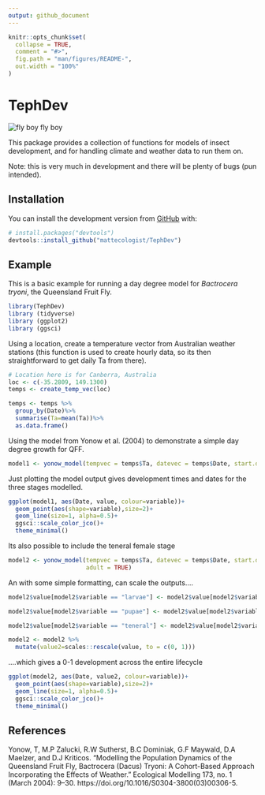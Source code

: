 ```yaml
---
output: github_document
---
```


<!-- README.md is generated from README.Rmd. Please edit that file -->

```r
knitr::opts_chunk$set(
  collapse = TRUE,
  comment = "#>",
  fig.path = "man/figures/README-",
  out.width = "100%"
)
```

# TephDev

![fly boy fly boy](man/figures/fly.png)
<!-- badges: start -->
<!-- badges: end -->

This package provides a collection of functions for models of insect development, and for handling climate and weather data to run them on.

Note: this is very much in development and there will be plenty of bugs (pun intended).

## Installation

You can install the development version from [GitHub](https://github.com/) with:

``` r
# install.packages("devtools")
devtools::install_github("mattecologist/TephDev")
```
## Example

This is a basic example for running a day degree model for _Bactrocera tryoni_, the Queensland Fruit Fly.

```r
library(TephDev)
library (tidyverse)
library (ggplot2)
library (ggsci)
```
Using a location, create a temperature vector from Australian weather stations (this function is used to create hourly data, so its then straightforward to get daily Ta from there).

```r

# Location here is for Canberra, Australia
loc <- c(-35.2809, 149.1300)
temps <- create_temp_vec(loc)

temps <- temps %>% 
  group_by(Date)%>%
  summarise(Ta=mean(Ta))%>%
  as.data.frame()

```

Using the model from Yonow et al. (2004) to demonstrate a simple day degree growth for QFF.

```r
model1 <- yonow_model(tempvec = temps$Ta, datevec = temps$Date, start.date="2019-12-14")
```

Just plotting the model output gives development times and dates for the three stages modelled.
```r
ggplot(model1, aes(Date, value, colour=variable))+
  geom_point(aes(shape=variable),size=2)+
  geom_line(size=1, alpha=0.5)+
  ggsci::scale_color_jco()+
  theme_minimal()
```

Its also possible to include the teneral female stage
```r
model2 <- yonow_model(tempvec = temps$Ta, datevec = temps$Date, start.date="2019-12-14",
                      adult = TRUE)
```

An with some simple formatting, can scale the outputs.... 
```r

model2$value[model2$variable == "larvae"] <- model2$value[model2$variable == "larvae"] + max(model2$value[model2$variable =="egg"])

model2$value[model2$variable == "pupae"] <- model2$value[model2$variable == "pupae"] + max(model2$value[model2$variable =="larvae"])

model2$value[model2$variable == "teneral"] <- model2$value[model2$variable == "teneral"] + max(model2$value[model2$variable =="pupae"])

model2 <- model2 %>%
  mutate(value2=scales::rescale(value, to = c(0, 1)))

```

....which gives a 0-1 development across the entire lifecycle
```r
ggplot(model2, aes(Date, value2, colour=variable))+
  geom_point(aes(shape=variable),size=2)+
  geom_line(size=1, alpha=0.5)+
  ggsci::scale_color_jco()+
  theme_minimal()
```

## References

Yonow, T, M.P Zalucki, R.W Sutherst, B.C Dominiak, G.F Maywald, D.A Maelzer, and D.J Kriticos. “Modelling the Population Dynamics of the Queensland Fruit Fly, Bactrocera (Dacus) Tryoni: A Cohort-Based Approach Incorporating the Effects of Weather.” Ecological Modelling 173, no. 1 (March 2004): 9–30. https://doi.org/10.1016/S0304-3800(03)00306-5.

